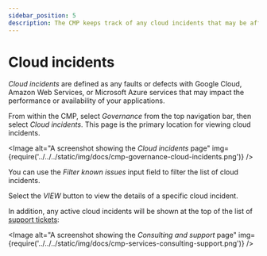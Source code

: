 ```yaml
---
sidebar_position: 5
description: The CMP keeps track of any cloud incidents that may be affecting your applications
---
```


# Cloud incidents

_Cloud incidents_ are defined as any faults or defects with Google Cloud, Amazon Web Services, or Microsoft Azure services that may impact the performance or availability of your applications.

From within the CMP, select _Governance_ from the top navigation bar, then select _Cloud incidents_. This page is the primary location for viewing cloud incidents.


<Image
  alt="A screenshot showing the _Cloud incidents_ page"
  img={require('../../../static/img/docs/cmp-governance-cloud-incidents.png')}
/>

You can use the _Filter known issues_ input field to filter the list of cloud incidents.

Select the _VIEW_ button to view the details of a specific cloud incident.

In addition, any active cloud incidents will be shown at the top of the list of [support tickets](index.mdx):

<Image
  alt="A screenshot showing the _Consulting and support_ page"
  img={require('../../../static/img/docs/cmp-services-consulting-support.png')}
/>
